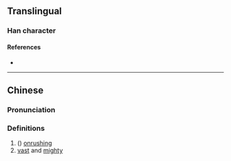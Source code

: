 {{character info/new}}
==Translingual==

===Han character===
{{Han char|rn=85|rad=水|as=10|sn=13|four=38131|canj=ETGF|ids=⿰氵羔}}

====References====
* {{Han ref|kx=0639.200|dkj=17930|dj=1046.120|hdz=31707.030|uh=6E94|ud=28308|bh=DE4A|bd=56906}}

----

==Chinese==
{{zh-forms}}

===Pronunciation===
{{zh-pron
|m=yǎo
|c=jiu5
|mc=y
|oc=y
|ma=
|cat=a
}}

===Definitions===
{{zh-hanzi}}

# ({{zh-only|浩溔}}) [[onrushing]]
# [[vast]] and [[mighty]]